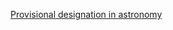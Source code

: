 {{catnav|頁面分類|…|维基百科维护|重定向|非中文重定向}}
{{Redirect category|from=为天体的[[天文学临时编号|天文学临时编号]]|template=非中文重定向|parameters=Provisional designation in astronomy}}
[[Category:非中文重定向|Provisional designation in astronomy]]